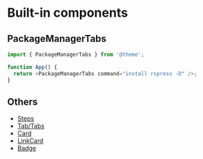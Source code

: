 # Built-in components

## PackageManagerTabs

```ts
import { PackageManagerTabs } from '@theme';

function App() {
  return <PackageManagerTabs command="install rspress -D" />;
}
```


## Others

- [Steps](https://rspress.dev/guide/default-theme/components#steps)
- [Tab/Tabs](https://rspress.dev/guide/default-theme/components#tabtabs)
- [Card](https://rspress.dev/guide/default-theme/components#card)
- [LinkCard](https://rspress.dev/guide/default-theme/components#linkcard)
- [Badge](https://rspress.dev/guide/default-theme/components#badge)
